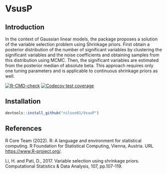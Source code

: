 # VsusP

## Introduction

In the context of Gaussian linear models, the package proposes a solution of the variable selection problem using Shrinkage priors. First obtain a posterior distribution of the number of significant variables by clustering the significant variables and the noise coefficients and obtaining samples from this distribution using MCMC. Then, the significant variables are estimated from the posterior median of absolute beta. This approach requires only one tuning parameters and is applicable to continuous shrinkage priors as well.

<!-- badges: start -->
[![R-CMD-check](https://github.com/nilson01/VsusP/actions/workflows/R-CMD-check.yaml/badge.svg)](https://github.com/nilson01/VsusP/actions/workflows/R-CMD-check.yaml)
[![Codecov test coverage](https://codecov.io/gh/nilson01/VsusP/master/graph/badge.svg)](https://app.codecov.io/gh/nilson01/VsusP)
<!-- badges: end -->



## Installation

``` r
devtools::install_github("nilson01/VsusP")
```

## References

R Core Team (2022). R: A language and environment for statistical computing. R Foundation for Statistical Computing, Vienna, Austria. URL <https://www.R-project.org/>.

Li, H. and Pati, D., 2017. Variable selection using shrinkage priors. Computational Statistics & Data Analysis, 107, pp.107-119.
